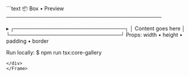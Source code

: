 <Frame>
<div style={{background:'#0f131a',border:'1px solid #1f2430',borderRadius:'8px' ,width:'100%',height:'100%',overflow:'hidden',boxShadow:'0 10px 30px rgba(0,0,0,.35)'}}>
```text
📦 Box • Preview
──────────────────────────────────────────

  ▸ ┌──────────────────────────────┐
    │      Content goes here       │
    └──────────────────────────────┘
    Props: width • height • padding • border

Run locally:
  $ npm run tsx:core-gallery
```
</div>
</Frame>

